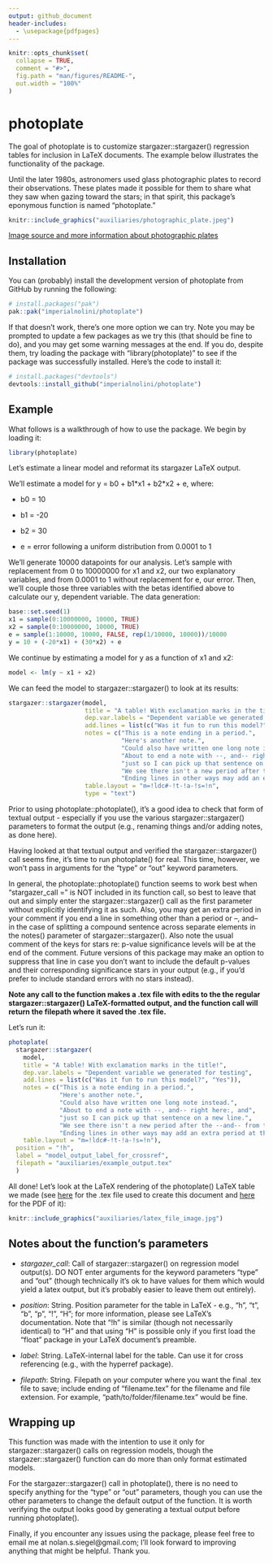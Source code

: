 ```yaml
---
output: github_document
header-includes:
  - \usepackage{pdfpages}
---
```


<!-- README.md is generated from README.Rmd. Please edit that file -->

```r
knitr::opts_chunk$set(
  collapse = TRUE,
  comment = "#>",
  fig.path = "man/figures/README-",
  out.width = "100%"
)
```

# photoplate

<!-- badges: start -->
<!-- badges: end -->

The goal of photoplate is to customize stargazer::stargazer() regression tables for inclusion in LaTeX documents. The example below illustrates the functionality of the package.

Until the later 1980s, astronomers used glass photographic plates to record their observations. These plates made it possible for them to share what they saw when gazing toward the stars; in that spirit, this package's eponymous function is named "photoplate."

```r
knitr::include_graphics("auxiliaries/photographic_plate.jpeg")
```
[Image source and more information about photographic plates](https://www.smithsonianmag.com/science-nature/obsolete-art-mapping-skies-glass-plates-can-still-teach-us-180971890/)


## Installation

You can (probably) install the development version of photoplate from GitHub by running the following:

```r
# install.packages("pak")
pak::pak("imperialnolini/photoplate")
```

If that doesn't work, there's one more option we can try. Note you may be prompted to update a few packages as we try this (that should be fine to do), and you may get some warning messages at the end. If you do, despite them, try loading the package with "library(photoplate)" to see if the package was successfully installed. Here's the code to install it:

```r
# install.packages("devtools")
devtools::install_github("imperialnolini/photoplate")
```


## Example

What follows is a walkthrough of how to use the package. We begin by loading it:

```r
library(photoplate)
```


Let's estimate a linear model and reformat its stargazer LaTeX output.

We'll estimate a model for y = b0 + b1\*x1 + b2\*x2 + e, where:

  * b0 = 10
  
  * b1 = -20
  
  * b2 = 30
  
  * e = error following a uniform distribution from 0.0001 to 1
  
 
We'll generate 10000 datapoints for our analysis. Let's sample with replacement from 0 to 10000000 for x1 and x2, our two explanatory variables, and from 0.0001 to 1 without replacement for e, our error. Then, we'll couple those three variables with the betas identified above to calculate our y, dependent variable. The data generation:
```r
base::set.seed(1)
x1 = sample(0:10000000, 10000, TRUE)
x2 = sample(0:10000000, 10000, TRUE)
e = sample(1:10000, 10000, FALSE, rep(1/10000, 10000))/10000
y = 10 + (-20*x1) + (30*x2) + e
```

We continue by estimating a model for y as a function of x1 and x2:
```r
model <- lm(y ~ x1 + x2)
```

We can feed the model to stargazer::stargazer() to look at its results:
```r
stargazer::stargazer(model,
                     title = "A table! With exclamation marks in the title!",
                     dep.var.labels = "Dependent variable we generated for testing",
                     add.lines = list(c("Was it fun to run this model?", "Yes")),
                     notes = c("This is a note ending in a period.",
                               "Here's another note.",
                               "Could also have written one long note instead.",
                               "About to end a note with --, and-- right here:, and",
                               "just so I can pick up that sentence on a new line.",
                               "We see there isn't a new period after the --and-- from that line.",
                               "Ending lines in other ways may add an extra period at the end."),
                     table.layout = "m=!ldc#-!t-!a-!s=!n",
                     type = "text")
```

Prior to using photoplate::photoplate(), it's a good idea to check that form of textual output - especially if you use the various stargazer::stargazer() parameters to format the output (e.g., renaming things and/or adding notes, as done here).

Having looked at that textual output and verified the stargazer::stargazer() call seems fine, it's time to run photoplate() for real. This time, however, we won't pass in arguments for the "type" or "out" keyword parameters.

In general, the photoplate::photoplate() function seems to work best when "stargazer_call = "  is NOT included in its function call, so best to leave that out and simply enter the stargazer::stargazer() call as the first parameter without explicitly identifying it as such. Also, you may get an extra period in your comment if you end a line in something other than a period or --, and-- in the case of splitting a compound sentence across separate elements in the notes() parameter of stargazer::stargazer(). Also note the usual comment of the keys for stars re: p-value significance levels will be at the end of the comment. Future versions of this package may make an option to suppress that line in case you don't want to include the default p-values and their corresponding significance stars in your output (e.g., if you'd prefer to include standard errors with no stars instead).

**Note any call to the function makes a .tex file with edits to the the regular stargazer::stargazer() LaTeX-formatted output, and the function call will return the filepath where it saved the .tex file.**

Let's run it:
```r
photoplate(
  stargazer::stargazer(
    model,
    title = "A table! With exclamation marks in the title!",
    dep.var.labels = "Dependent variable we generated for testing",
    add.lines = list(c("Was it fun to run this model?", "Yes")),
    notes = c("This is a note ending in a period.",
              "Here's another note.",
              "Could also have written one long note instead.",
              "About to end a note with --, and-- right here:, and",
              "just so I can pick up that sentence on a new line.",
              "We see there isn't a new period after the --and-- from that line.",
              "Ending lines in other ways may add an extra period at the end."),
    table.layout = "m=!ldc#-!t-!a-!s=!n"),
  position = "!h",
  label = "model_output_label_for_crossref",
  filepath = "auxiliaries/example_output.tex"
  )
```

All done! Let's look at the LaTeX rendering of the photoplate() LaTeX table we made (see [here](auxiliaries/latex_file.tex) for the .tex file used to create this document and [here](auxiliaries/latex_file.pdf) for the PDF of it):

```r
knitr::include_graphics("auxiliaries/latex_file_image.jpg")
```



## Notes about the function's parameters

* *stargazer_call*: Call of stargazer::stargazer() on regression model output(s). DO NOT enter arguments for the keyword parameters "type" and "out" (though technically it's ok to have values for them which would yield a latex output, but it's probably easier to leave them out entirely).

* *position*: String. Position parameter for the table in LaTeX - e.g., "h", "t", "b", "p", "!", "H"; for more information, please see LaTeX's documentation. Note that "!h" is similar (though not necessarily identical) to "H" and that using "H" is possible only if you first load the "float" package in your LaTeX document's preamble.

* *label*: String. LaTeX-internal label for the table. Can use it for cross referencing (e.g., with the hyperref package).

* *filepath*: String. Filepath on your computer where you want the final .tex file to save; include ending of "filename.tex" for the filename and file extension. For example, "path/to/folder/filename.tex" would be fine.


## Wrapping up

This function was made with the intention to use it only for stargazer::stargazer() calls on regression models, though the stargazer::stargazer() function can do more than only format estimated models.

For the stargazer::stargazer() call in photoplate(), there is no need to specify anything for the "type" or "out" parameters, though you can use the other parameters to change the default output of the function. It is worth verifying the output looks good by generating a textual output before running photoplate().

Finally, if you encounter any issues using the package, please feel free to email me at nolan.s.siegel@gmail.com; I'll look forward to improving anything that might be helpful. Thank you.
